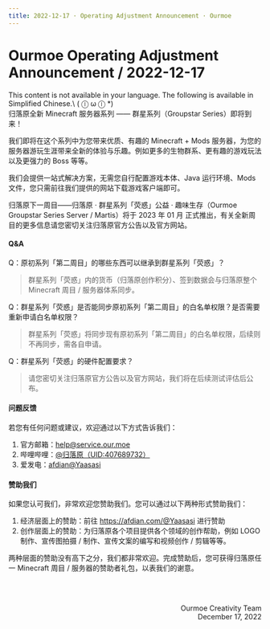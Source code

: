```yaml
---
title: 2022-12-17 · Operating Adjustment Announcement · Ourmoe
---
```




# Ourmoe Operating Adjustment Announcement / 2022-12-17

<Callout type="error" emoji="️🚫">
  This content is not available in your language. The following is available in Simplified Chinese.\
   ( ⓛ ω ⓛ &#42;)
</Callout>

<br />
归落原全新 Minecraft 服务器系列 —— 群星系列（Groupstar Series）即将到来！

我们即将在这个系列中为您带来优质、有趣的 Minecraft + Mods 服务器，为您的服务器游玩生涯带来全新的体验与乐趣。例如更多的生物群系、更有趣的游戏玩法以及更强力的 Boss 等等。

我们会提供一站式解决方案，无需您自行配置游戏本体、Java 运行环境、Mods 文件，您只需前往我们提供的网站下载游戏客户端即可。

归落原下一周目——归落原 · 群星系列「荧惑」公益 · 趣味生存（Ourmoe Groupstar Series Server / Martis）将于 2023 年 01 月 正式推出，有关全新周目的更多信息请您密切关注归落原官方公告以及官方网站。


#### Q&A

Q：原初系列「第二周目」的哪些东西可以继承到群星系列「荧惑」？
> 群星系列「荧惑」内的货币（归落原创作积分）、签到数据会与归落原整个 Minecraft 周目 / 服务器体系同步。

Q：群星系列「荧惑」是否能同步原初系列「第二周目」的白名单权限？是否需要重新申请白名单权限？
> 群星系列「荧惑」将同步现有原初系列「第二周目」的白名单权限，后续则不再同步，需各自申请。

Q：群星系列「荧惑」的硬件配置要求？
> 请您密切关注归落原官方公告以及官方网站，我们将在后续测试评估后公布。


#### 问题反馈

若您有任何问题或建议，欢迎通过以下方式告诉我们：

1. 官方邮箱：help@service.our.moe
2. 哔哩哔哩：[@归落原（UID:407689732）](https://space.bilibili.com/407689732)
3. 爱发电：[afdian@Yaasasi](https://afdian.com/@Yaasasi)


#### 赞助我们

如果您认可我们，非常欢迎您赞助我们。您可以通过以下两种形式赞助我们：

1. 经济层面上的赞助：前往 https://afdian.com/@Yaasasi 进行赞助
2. 创作层面上的赞助：为归落原各个项目提供各个领域的创作帮助，例如 LOGO 制作、宣传图拍摄 / 制作、宣传文案的编写和视频创作 / 剪辑等等。

两种层面的赞助没有高下之分，我们都非常欢迎。完成赞助后，您可获得归落原任一 Minecraft 周目 / 服务器的赞助者礼包，以表我们的谢意。


<br /><br /><p align="right">Ourmoe Creativity Team<br />December 17, 2022</p>